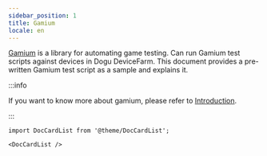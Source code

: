 ```yaml
---
sidebar_position: 1
title: Gamium
locale: en
---
```


[Gamium](https://gamium.dogutech.io/) is a library for automating game testing. Can run Gamium test scripts against devices in Dogu DeviceFarm.
This document provides a pre-written Gamium test script as a sample and explains it.

:::info

If you want to know more about gamium, please refer to [Introduction](https://gamium.dogutech.io/docs/get-started/introduction).

:::

```mdx-code-block
import DocCardList from '@theme/DocCardList';

<DocCardList />
```
